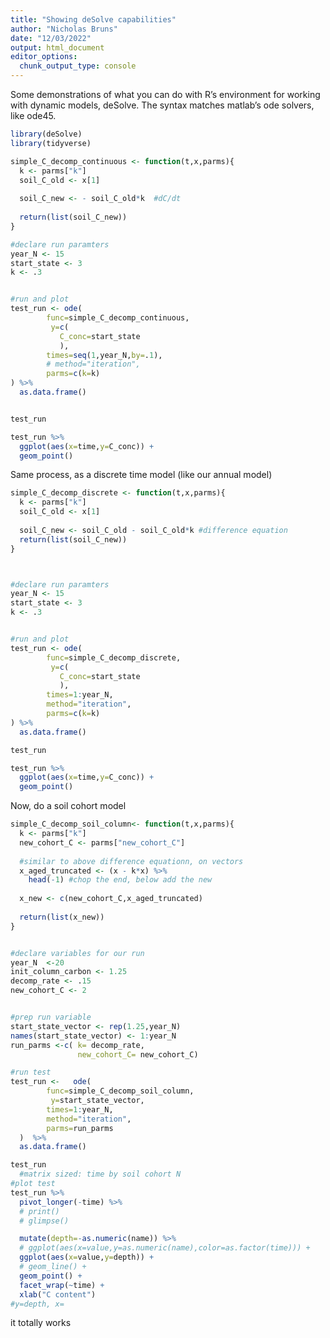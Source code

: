 ```yaml
---
title: "Showing deSolve capabilities"
author: "Nicholas Bruns"
date: "12/03/2022"
output: html_document
editor_options: 
  chunk_output_type: console
---
```


Some demonstrations of what you can do with R's environment for working with
dynamic models, deSolve. The syntax matches matlab's ode solvers, like ode45.

```r
library(deSolve)
library(tidyverse)
```


```r
simple_C_decomp_continuous <- function(t,x,parms){
  k <- parms["k"]
  soil_C_old <- x[1]
  
  soil_C_new <- - soil_C_old*k  #dC/dt
  
  return(list(soil_C_new))
}

#declare run paramters
year_N <- 15
start_state <- 3
k <- .3


#run and plot
test_run <- ode(
        func=simple_C_decomp_continuous,
         y=c(
           C_conc=start_state
           ),
        times=seq(1,year_N,by=.1),
        # method="iteration",
        parms=c(k=k)
) %>% 
  as.data.frame()


test_run

test_run %>% 
  ggplot(aes(x=time,y=C_conc)) +
  geom_point()

```


Same process, as a discrete time model (like our annual model)

```r
simple_C_decomp_discrete <- function(t,x,parms){
  k <- parms["k"]
  soil_C_old <- x[1]
  
  soil_C_new <- soil_C_old - soil_C_old*k #difference equation
  return(list(soil_C_new))
}



#declare run paramters
year_N <- 15
start_state <- 3
k <- .3


#run and plot
test_run <- ode(
        func=simple_C_decomp_discrete,
         y=c(
           C_conc=start_state
           ),
        times=1:year_N,
        method="iteration",
        parms=c(k=k)
) %>% 
  as.data.frame()

test_run

test_run %>% 
  ggplot(aes(x=time,y=C_conc)) +
  geom_point()

```

Now, do a soil cohort model 

```r

simple_C_decomp_soil_column<- function(t,x,parms){
  k <- parms["k"]
  new_cohort_C <- parms["new_cohort_C"]
  
  #similar to above difference equationn, on vectors 
  x_aged_truncated <- (x - k*x) %>% 
    head(-1) #chop the end, below add the new
        
  x_new <- c(new_cohort_C,x_aged_truncated)
  
  return(list(x_new))
}


#declare variables for our run
year_N  <-20
init_column_carbon <- 1.25
decomp_rate <- .15
new_cohort_C <- 2


#prep run variable
start_state_vector <- rep(1.25,year_N)
names(start_state_vector) <- 1:year_N
run_parms <-c( k= decomp_rate, 
               new_cohort_C= new_cohort_C)

#run test
test_run <-   ode(
        func=simple_C_decomp_soil_column,
         y=start_state_vector,
        times=1:year_N,
        method="iteration",
        parms=run_parms
  )  %>% 
  as.data.frame() 

test_run
  #matrix sized: time by soil cohort N  
#plot test
test_run %>% 
  pivot_longer(-time) %>% 
  # print()
  # glimpse()

  mutate(depth=-as.numeric(name)) %>% 
  # ggplot(aes(x=value,y=as.numeric(name),color=as.factor(time))) +
  ggplot(aes(x=value,y=depth)) +
  # geom_line() +
  geom_point() +
  facet_wrap(~time) +
  xlab("C content")
#y=depth, x=
```
it totally works

